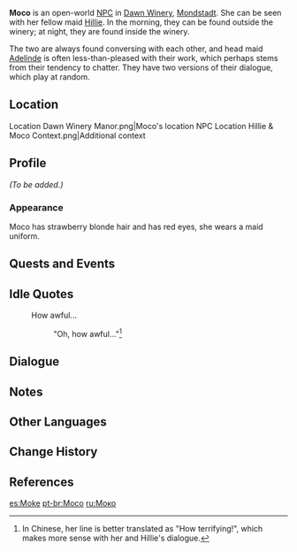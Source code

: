 {{Meta
<!-- REMOVE THIS TEMPLATE AFTER ADDING MISSING INFO -->
|missing_NPC_profile  = yes
}}
{{Character Infobox
|region           = Mondstadt
|location         = Mondstadt
|image            = NPC Moco.png
|type             = Open-World NPC
|affiliation      = Dawn Winery
|voiceJP          = [http://amuleto.jp/talents/tabatanene.html Tabata Nene ({{ja|田畑 寧々}})]<ref name="Tabata Nene">Amuleto: [http://amuleto.jp/talents/tabatanene.html JP VA's Profile]</ref>
}}
'''Moco''' is an open-world [[NPC]] in [[Dawn Winery]], [[Mondstadt]]. She can be seen with her fellow maid [[Hillie]]. In the morning, they can be found outside the winery; at night, they are found inside the winery.

The two are always found conversing with each other, and head maid [[Adelinde]] is often less-than-pleased with their work, which perhaps stems from their tendency to chatter. They have two versions of their dialogue, which play at random.

==Location==
<gallery>
Location Dawn Winery Manor.png|Moco's location
NPC Location Hillie & Moco Context.png|Additional context
</gallery>

==Profile==
<!-- detailed story/lore information goes here -->
''(To be added.)''

===Appearance===
Moco has strawberry blonde hair and has red eyes, she wears a maid uniform.

==Quests and Events==
{{Quests and Events}}

==Idle Quotes==
{{Dialogue Start}}
: {{DIcon|Idle}} How awful...
:: {{A|VO Moco 01.ogg}} "Oh, how awful..."<ref group="Note">In Chinese, her line is better translated as "How terrifying!", which makes more sense with her and Hillie's dialogue.</ref>
{{Dialogue End}}

==Dialogue==
{{Transclude|Hillie|Dialogue}}

==Notes==
{{Reflist|note=1}}

==Other Languages==
{{Other Languages
|default_hidden = 1
|en      = Moco
|zhs     = 摩可
|zhs_rm  = Mókě
|zht     = 摩可
|zht_rm  = Mókě
|ja      = モコ
|ja_rm   = Moko
|ko      = 모코
|es      = Moke
|fr      = Moco
|ru      = Моко
|th      = Moco
|vi      = Moco
|de      = Moco
|id      = Moco
|pt      = Moco
|tr      = Moco
|it      = Moco
}}

==Change History==
{{Change History|1.0}}

==References==
{{Reflist}}

[[es:Moke]]
[[pt-br:Moco]]
[[ru:Моко]]